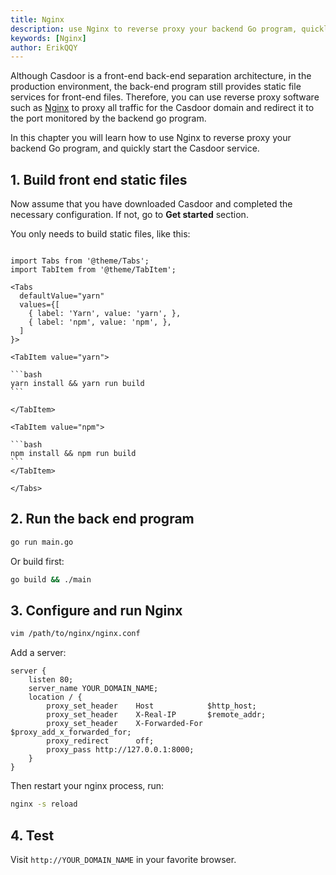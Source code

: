```yaml
---
title: Nginx
description: use Nginx to reverse proxy your backend Go program, quickly start the Casdoor service
keywords: [Nginx]
author: ErikQQY
---
```


Although Casdoor is a front-end back-end separation architecture, in the production environment, the back-end program still provides static file services for front-end files. Therefore, you can use reverse proxy software such as [Nginx](https://www.nginx.com/) to proxy all traffic for the Casdoor domain and redirect it to the port monitored by the backend go program.

In this chapter you will learn how to use Nginx to reverse proxy your backend Go program, and quickly start the Casdoor service.

## 1. Build front end static files

Now assume that you have downloaded Casdoor and completed the necessary configuration. If not, go to **Get started** section.

You only needs to build static files, like this:

````mdx-code-block

import Tabs from '@theme/Tabs';
import TabItem from '@theme/TabItem';

<Tabs
  defaultValue="yarn"
  values={[
    { label: 'Yarn', value: 'yarn', },
    { label: 'npm', value: 'npm', },
  ]
}>

<TabItem value="yarn">

```bash
yarn install && yarn run build
```

</TabItem>

<TabItem value="npm">

```bash
npm install && npm run build
```
</TabItem>

</Tabs>

````

## 2. Run the back end program

```sh
go run main.go
```

Or build first:

```sh
go build && ./main
```

## 3. Configure and run Nginx

```bash
vim /path/to/nginx/nginx.conf
```

Add a server:

```nginx
server {
    listen 80;
    server_name YOUR_DOMAIN_NAME;
    location / {
        proxy_set_header    Host            $http_host;
        proxy_set_header    X-Real-IP       $remote_addr;
        proxy_set_header    X-Forwarded-For $proxy_add_x_forwarded_for;
        proxy_redirect      off;
        proxy_pass http://127.0.0.1:8000;
    }
}
```

Then restart your nginx process, run:

```bash
nginx -s reload
```

## 4. Test

Visit `http://YOUR_DOMAIN_NAME` in your favorite browser.
